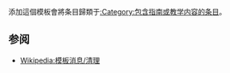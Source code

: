 {{NoteTA|G1=MediaWiki}}{{Documentation subpage}}<!-- 在本行下編輯模板說明 -->
{{Twinkle standard installation}}
添加這個模板會將条目歸類于[[:Category:包含指南或教学内容的条目]]。

==参阅==
* [[Wikipedia:模板消息/清理]]

<includeonly>{{Sandbox other||<!-- 本行下加入模板的分類 -->
[[Category:清理模板‎|{{PAGENAME}}]]
}}</includeonly>